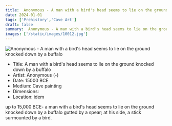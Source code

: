 ```yaml
---
title:  Anonymous - A man with a bird's head seems to lie on the ground knocked down by a buffalo 
date: 2024-01-01
tags: ['Prehistory','Cave Art']
draft: false
summary:  Anonymous - A man with a bird's head seems to lie on the ground knocked down by a buffalo 
images: ['/static/images/10012.jpg']
---
```


![ Anonymous - A man with a bird's head seems to lie on the ground knocked down by a buffalo ](/static/images/10012.jpg)

* Title: A man with a bird's head seems to lie on the ground knocked down by a buffalo 
* Artist:  Anonymous (-)
* Date: 15000 BCE
* Medium: Cave painting
* Dimensions: 
* Location: idem

up to 15,000 BCE- a man with a bird's head seems to lie on the ground knocked down by a buffalo gutted by a spear; at his side, a stick surmounted by a bird.
